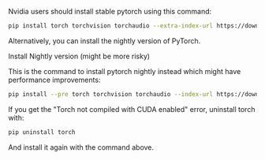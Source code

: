 Nvidia users should install stable pytorch using this command:

```bash
pip install torch torchvision torchaudio --extra-index-url https://download.pytorch.org/whl/cu130
```

Alternatively, you can install the nightly version of PyTorch.

<Accordion title="Install Nightly">
<Warning>Install Nightly version (might be more risky)</Warning>

This is the command to install pytorch nightly instead which might have performance improvements:

```bash
pip install --pre torch torchvision torchaudio --index-url https://download.pytorch.org/whl/nightly/cu130
```
</Accordion>

<Accordion title="Troubleshooting">
If you get the "Torch not compiled with CUDA enabled" error, uninstall torch with:

```bash
pip uninstall torch
```

And install it again with the command above.
</Accordion>